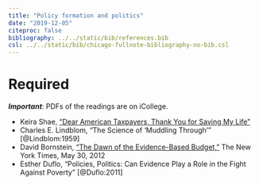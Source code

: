 ```yaml
---
title: "Policy formation and politics"
date: "2019-12-05"
citeproc: false
bibliography: ../../static/bib/references.bib
csl: ../../static/bib/chicago-fullnote-bibliography-no-bib.csl
---
```


# Required

***Important***: PDFs of the readings are on iCollege.

- <i class="fas fa-external-link-square-alt"></i> Keira Shae, ["Dear American Taxpayers, Thank You for Saving My Life"](https://bycommonconsent.com/2018/07/04/dear-american-taxpayers-thank-you-for-saving-my-life/)
- <i class="far fa-file-pdf"></i> Charles E. Lindblom, "The Science of 'Muddling Through'" [@Lindblom:1959]
- <i class="fas fa-external-link-square-alt"></i> David Bornstein, ["The Dawn of the Evidence-Based Budget,"](https://opinionator.blogs.nytimes.com/2012/05/30/worthy-of-government-funding-prove-it/?pagewanted=all) The New York Times, May 30, 2012
- <i class="far fa-file-pdf"></i> Esther Duflo, "Policies, Politics: Can Evidence Play a Role in the Fight Against Poverty" [@Duflo:2011]
